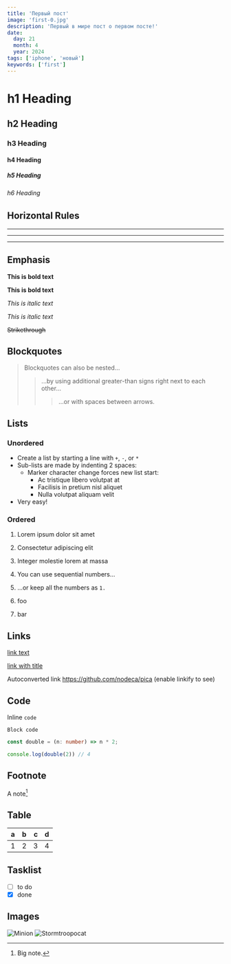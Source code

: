 ```yaml
---
title: 'Первый пост'
image: 'first-0.jpg'
description: 'Первый в мире пост о первом посте!'
date:
  day: 21
  month: 4
  year: 2024
tags: ['iphone', 'новый']
keywords: ['first']
---
```


# h1 Heading
## h2 Heading
### h3 Heading
#### h4 Heading
##### h5 Heading
###### h6 Heading

## Horizontal Rules

___

---

***

## Emphasis

**This is bold text**

__This is bold text__

*This is italic text*

_This is italic text_

~~Strikethrough~~

## Blockquotes

> Blockquotes can also be nested...
>> ...by using additional greater-than signs right next to each other...
> > > ...or with spaces between arrows.

## Lists

### Unordered

+ Create a list by starting a line with `+`, `-`, or `*`
+ Sub-lists are made by indenting 2 spaces:
  - Marker character change forces new list start:
    * Ac tristique libero volutpat at
    + Facilisis in pretium nisl aliquet
    - Nulla volutpat aliquam velit
+ Very easy!

### Ordered

1. Lorem ipsum dolor sit amet
2. Consectetur adipiscing elit
3. Integer molestie lorem at massa

1. You can use sequential numbers...
1. ...or keep all the numbers as `1.`

57. foo
1. bar

## Links

[link text](http://dev.nodeca.com)

[link with title](http://nodeca.github.io/pica/demo/ "title text!")

Autoconverted link https://github.com/nodeca/pica (enable linkify to see)

## Code

Inline `code`

```
Block code
```

```typescript
const double = (n: number) => n * 2;

console.log(double(2)) // 4
```

## Footnote

A note[^1]

[^1]: Big note.

## Table

| a | b  |  c |  d  |
| - | :- | -: | :-: |
| 1 | 2  | 3  | 4   |

## Tasklist

* [ ] to do
* [x] done

## Images

![Minion](https://octodex.github.com/images/minion.png)
![Stormtroopocat](https://octodex.github.com/images/stormtroopocat.jpg "The Stormtroopocat")

<StaticImage src="first-0.jpg" width="569" height="898" alt="телефон" />